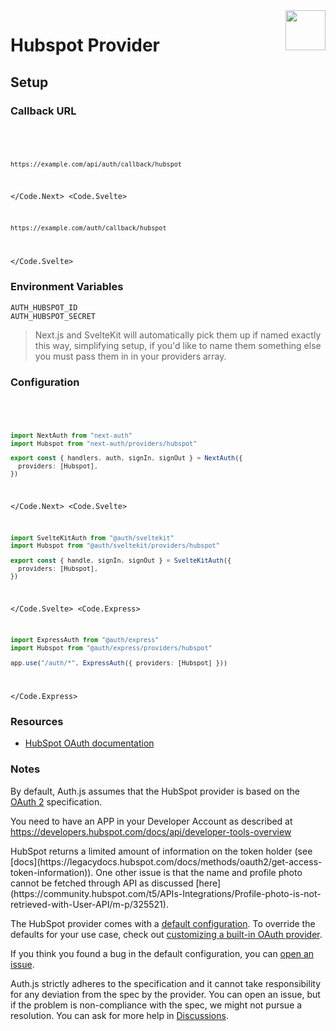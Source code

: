 
<img align="right" src="/img/providers/hubspot.svg" height="64" width="64" />

# Hubspot Provider

## Setup

### Callback URL

<Code>
  <Code.Next>

```bash
https://example.com/api/auth/callback/hubspot
```

  </Code.Next>
  <Code.Svelte>

```bash
https://example.com/auth/callback/hubspot
```

  </Code.Svelte>
</Code>

### Environment Variables

```
AUTH_HUBSPOT_ID
AUTH_HUBSPOT_SECRET
```

> Next.js and SvelteKit will automatically pick them up if named exactly this way, simplifying
> setup, if you'd like to name them something else you must pass them in in your providers array.

### Configuration

<Code>
  <Code.Next>

```ts filename="/auth.ts"
import NextAuth from "next-auth"
import Hubspot from "next-auth/providers/hubspot"

export const { handlers, auth, signIn, signOut } = NextAuth({
  providers: [Hubspot],
})
```

  </Code.Next>
  <Code.Svelte>

```ts filename="/src/auth.ts"
import SvelteKitAuth from "@auth/sveltekit"
import Hubspot from "@auth/sveltekit/providers/hubspot"

export const { handle, signIn, signOut } = SvelteKitAuth({
  providers: [Hubspot],
})
```

  </Code.Svelte>
  <Code.Express>

```ts filename="/src/app.ts"
import ExpressAuth from "@auth/express"
import Hubspot from "@auth/express/providers/hubspot"

app.use("/auth/*", ExpressAuth({ providers: [Hubspot] }))
```

  </Code.Express>
</Code>

### Resources

- [HubSpot OAuth documentation](https://developers.hubspot.com/docs/api/oauth-quickstart-guide)

### Notes

By default, Auth.js assumes that the HubSpot provider is
based on the [OAuth 2](https://www.rfc-editor.org/rfc/rfc6749.html) specification.

You need to have an APP in your Developer Account as described at https://developers.hubspot.com/docs/api/developer-tools-overview

<Callout>
  HubSpot returns a limited amount of information on the token holder (see
  [docs](https://legacydocs.hubspot.com/docs/methods/oauth2/get-access-token-information)).
  One other issue is that the name and profile photo cannot be fetched through
  API as discussed
  [here](https://community.hubspot.com/t5/APIs-Integrations/Profile-photo-is-not-retrieved-with-User-API/m-p/325521).
</Callout>

The HubSpot provider comes with a [default configuration](https://github.com/nextauthjs/next-auth/blob/main/packages/core/src/providers/hubspot.ts).
To override the defaults for your use case, check out [customizing a built-in OAuth provider](https://authjs.dev/guides/providers/custom-provider#override-default-options).

If you think you found a bug in the default configuration, you can [open an issue](https://authjs.dev/new/provider-issue).

Auth.js strictly adheres to the specification and it cannot take responsibility for any deviation from
the spec by the provider. You can open an issue, but if the problem is non-compliance with the spec,
we might not pursue a resolution. You can ask for more help in [Discussions](https://authjs.dev/new/github-discussions).
